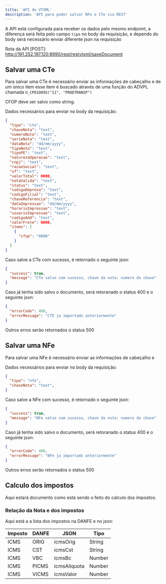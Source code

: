 ```yaml
---
title: 'API do VTXML'
description: 'API para poder salvar NFe e CTe via REST'
---
```


A API está configurada para receber os dados pelo mesmo endpoint, a diferença será feita pelo campo `tipo` no body da requisição, e dependo do body será necessário enviar diferente json na requisição

Rota da API [POST]: http://191.252.197.120:8990/rest/restvtxml/saveDocument

## Salvar uma CTe

Para salvar uma CTe é necessário enviar as informações de cabeçalho e de um único item esse item é buscado através de uma função do ADVPL chamada `U_CP01005G("11", "PRODTRANSP")`

CFOP deve ser salvo como string.

Dados necessários para enviar no body da requisição:

```json
{
  "tipo": "cte",
  "chaveNota": "text",
  "numeroNota": "text",
  "serieNota": "text",
  "dataNota": "dd/mm/yyyy",
  "tipoNota": "text",
  "tipoPE": "text",
  "naturezaOperacao": "text",
  "cnpj": "text",
  "razaoSocial": "text",
  "uf": "text",
  "valorTotal": 0000,
  "notaValida": "text",
  "status": "text",
  "codigoEmpresa": "text",
  "codigoFilial": "text",
  "chaveReferencia": "text",
  "dataImpressao": "dd/mm/yyyy",
  "horarioImpressao": "text",
  "usuarioImpressao": "text",
  "codigoAdd": "text",
  "valorFrete": 0000,
  "items": [
    {
      "cfop": "0000"
    }
  ]
}
```

Caso salve a CTe com sucesso, é retornado o seguinte json:

```json
{
  "success": true,
  "message": "CTe salvo com sucesso, chave da nota: numero da chave"
}
```

Caso já tenha sido salvo o documento, será retoranado o status 400 e o seguinte json:

```json
{
  "errorCode": 400,
  "errorMessage": "CTE ja importado anteriormente"
}
```

Outros erros serão retornados o status 500

## Salvar uma NFe

Para salvar uma NFe é necessário enviar as informações de cabeçalho e

Dados necessários para enviar no body da requisição:

```json
{
  "tipo": "nfe",
  "chaveNota": "text",
}
```

Caso salve a NFe com sucesso, é retornado o seguinte json:

```json
{
  "success": true,
  "message": "NFe salvo com sucesso, chave da nota: numero da chave"
}
```

Caso já tenha sido salvo o documento, será retoranado o status 400 e o seguinte json:

```json
{
  "errorCode": 400,
  "errorMessage": "NFe ja importado anteriormente"
}
```

Outros erros serão retornados o status 500

## Calculo dos impostos

Aqui estará documento como está sendo o feito do calculo dos impostos:

### Relação da Nota e dos impostos

Aqui está a a lista dos impostos na DANFE e no json:

| Imposto | DANFE | JSON | Tipo |
| ------- | ----- | ---- | ---- |
| ICMS | ORIG | icmsOrig | String |
| ICMS | CST | icmsCst | String |
| ICMS | VBC | icmsBc | Number |
| ICMS | PICMS | icmsAliquota | Number |
| ICMS | VICMS | icmsValor | Number |

